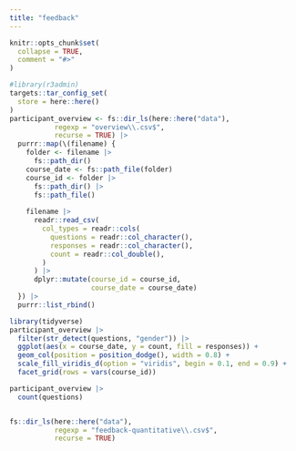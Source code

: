 ```yaml
---
title: "feedback"
---
```


```r
knitr::opts_chunk$set(
  collapse = TRUE,
  comment = "#>"
)
```

```r
#library(r3admin)
targets::tar_config_set(
  store = here::here()
)
participant_overview <- fs::dir_ls(here::here("data"),
           regexp = "overview\\.csv$",
           recurse = TRUE) |> 
  purrr::map(\(filename) {
    folder <- filename |> 
      fs::path_dir()
    course_date <- fs::path_file(folder)
    course_id <- folder |> 
      fs::path_dir() |> 
      fs::path_file()
    
    filename |> 
      readr::read_csv(
        col_types = readr::cols(
          questions = readr::col_character(),
          responses = readr::col_character(),
          count = readr::col_double(),
        )
      ) |> 
      dplyr::mutate(course_id = course_id,
                    course_date = course_date)
  }) |> 
  purrr::list_rbind()

library(tidyverse)
participant_overview |> 
  filter(str_detect(questions, "gender")) |> 
  ggplot(aes(x = course_date, y = count, fill = responses)) +
  geom_col(position = position_dodge(), width = 0.8) +
  scale_fill_viridis_d(option = "viridis", begin = 0.1, end = 0.9) + 
  facet_grid(rows = vars(course_id))

participant_overview |> 
  count(questions)


fs::dir_ls(here::here("data"),
           regexp = "feedback-quantitative\\.csv$",
           recurse = TRUE)
```

